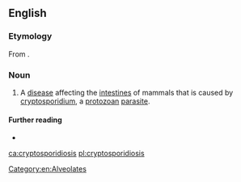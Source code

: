 ==English==

===Etymology===
From {{affix|en|cryptosporidium|-osis}}.

===Noun===
{{en-noun|-}}

# A [[disease]] affecting the [[intestine]]s of mammals that is caused by [[cryptosporidium]], a [[protozoan]] [[parasite]].

====Further reading====
* {{pedia}}

[[Category:en:Alveolates]]

[[ca:cryptosporidiosis]]
[[pl:cryptosporidiosis]]
